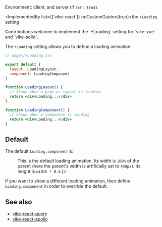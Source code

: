 
Environment: client, and server (if <Link href="/ssr">`ssr: true`</Link>).

<ImplementedBy list={['vike-react']} noCustomGuide={true}>the `+Loading` setting</ImplementedBy>

<Contribution>
  Contributions welcome to implement the `+Loading` setting for `vike-vue` and `vike-solid`.
</Contribution>

The `+Loading` setting allows you to define a loading animation.

```jsx
// pages/+Loading.jsx

export default {
  layout: LoadingLayout,
  component: LoadingComponent
}

function LoadingLayout() {
  // Shown when a page or layout is loading
  return <div>Loading...</div>
}

function LoadingComponent() {
  // Shown when a component is loading
  return <div>Loading...</div>
}
```


## Default

The default `Loading.component` is:

<Figure width={400} text={<>This is the default loading animation. Its width is <code>100%</code> of the parent (here the parent's width is artificially set to <code>400px</code>). Its height is <code>width * 0.4</code>.</>}>
  <LoadingComponent />
</Figure>

If you want to show a different loading animation, then define `Loading.component` in order to override the default.


## See also

- [vike-react-query](https://github.com/vikejs/vike-react/tree/main/packages/vike-react-query#readme)
- [vike-react-apollo](https://github.com/vikejs/vike-react/tree/main/packages/vike-react-apollo#readme)
